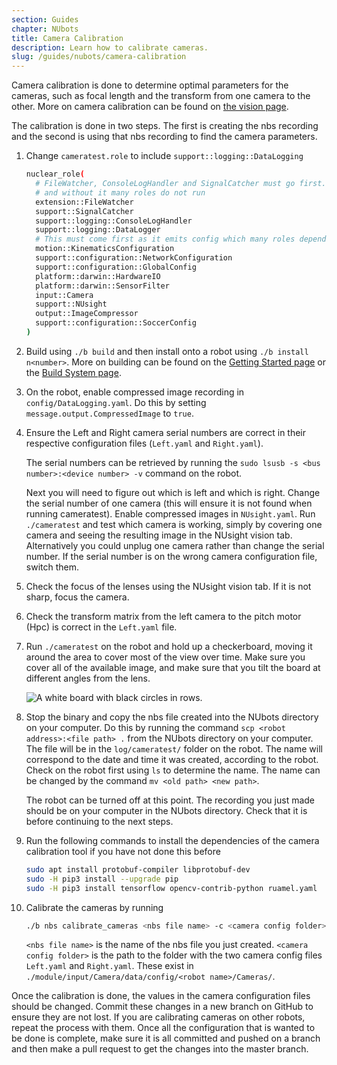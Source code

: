 ```yaml
---
section: Guides
chapter: NUbots
title: Camera Calibration
description: Learn how to calibrate cameras.
slug: /guides/nubots/camera-calibration
---
```


Camera calibration is done to determine optimal parameters for the cameras, such as focal length and the transform from one camera to the other. More on camera calibration can be found on [the vision page](/system/nubots/vision).

The calibration is done in two steps. The first is creating the nbs recording and the second is using that nbs recording to find the camera parameters.

1. Change `cameratest.role` to include `support::logging::DataLogging`

   ```bash
   nuclear_role(
     # FileWatcher, ConsoleLogHandler and SignalCatcher must go first. KinematicsConfiguration usually goes after these
     # and without it many roles do not run
     extension::FileWatcher
     support::SignalCatcher
     support::logging::ConsoleLogHandler
     support::logging::DataLogger
     # This must come first as it emits config which many roles depend on (e.g. SensorFilter, WalkEngine)
     motion::KinematicsConfiguration
     support::configuration::NetworkConfiguration
     support::configuration::GlobalConfig
     platform::darwin::HardwareIO
     platform::darwin::SensorFilter
     input::Camera
     support::NUsight
     output::ImageCompressor
     support::configuration::SoccerConfig
   )
   ```

2. Build using `./b build` and then install onto a robot using `./b install n<number>`. More on building can be found on the [Getting Started page](/guides/nubots/getting-started) or the [Build System page](/system/nubots/build-system).

3. On the robot, enable compressed image recording in `config/DataLogging.yaml`. Do this by setting `message.output.CompressedImage` to `true`.

4. Ensure the Left and Right camera serial numbers are correct in their respective configuration files (`Left.yaml` and `Right.yaml`).

   The serial numbers can be retrieved by running the `sudo lsusb -s <bus number>:<device number> -v` command on the robot.

   Next you will need to figure out which is left and which is right. Change the serial number of one camera (this will ensure it is not found when running cameratest). Enable compressed images in `NUsight.yaml`. Run `./cameratest` and test which camera is working, simply by covering one camera and seeing the resulting image in the NUsight vision tab. Alternatively you could unplug one camera rather than change the serial number. If the serial number is on the wrong camera configuration file, switch them.

5. Check the focus of the lenses using the NUsight vision tab. If it is not sharp, focus the camera.

6. Check the transform matrix from the left camera to the pitch motor (Hpc) is correct in the `Left.yaml` file.

7. Run `./cameratest` on the robot and hold up a checkerboard, moving it around the area to cover most of the view over time. Make sure you cover all of the available image, and make sure that you tilt the board at different angles from the lens.

   ![A white board with black circles in rows.](./images/asymmetric-circle-grid.svg 'Asymmetric circles grid used for calibration.')

8. Stop the binary and copy the nbs file created into the NUbots directory on your computer. Do this by running the command `scp <robot address>:<file path> .` from the NUbots directory on your computer. The file will be in the `log/cameratest/` folder on the robot. The name will correspond to the date and time it was created, according to the robot. Check on the robot first using `ls` to determine the name. The name can be changed by the command `mv <old path> <new path>`.

   The robot can be turned off at this point. The recording you just made should be on your computer in the NUbots directory. Check that it is before continuing to the next steps.

9. Run the following commands to install the dependencies of the camera calibration tool if you have not done this before

   ```bash
   sudo apt install protobuf-compiler libprotobuf-dev
   sudo -H pip3 install --upgrade pip
   sudo -H pip3 install tensorflow opencv-contrib-python ruamel.yaml
   ```

10. Calibrate the cameras by running

    ```bash
    ./b nbs calibrate_cameras <nbs file name> -c <camera config folder>
    ```

    `<nbs file name>` is the name of the nbs file you just created. `<camera config folder>` is the path to the folder with the two camera config files `Left.yaml` and `Right.yaml`. These exist in `./module/input/Camera/data/config/<robot name>/Cameras/`.

Once the calibration is done, the values in the camera configuration files should be changed. Commit these changes in a new branch on GitHub to ensure they are not lost. If you are calibrating cameras on other robots, repeat the process with them. Once all the configuration that is wanted to be done is complete, make sure it is all committed and pushed on a branch and then make a pull request to get the changes into the master branch.
